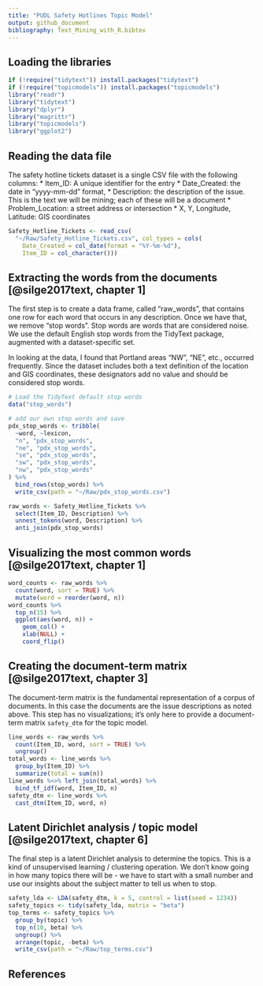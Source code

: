 ```yaml
---
title: "PUDL Safety Hotlines Topic Model"
output: github_document
bibliography: Text_Mining_with_R.bibtex
---
```


## Loading the libraries
```r
if (!require("tidytext")) install.packages("tidytext")
if (!require("topicmodels")) install.packages("topicmodels")
library("readr")
library("tidytext")
library("dplyr")
library("magrittr")
library("topicmodels")
library("ggplot2")
```

## Reading the data file
The safety hotline tickets dataset is a single CSV file with the following columns:
* Item_ID: A unique identifier for the entry
* Date_Created: the date in "yyyy-mm-dd" format,
* Description: the description of the issue. This is the text we will be mining; each of these will be a document
* Problem_Location: a street address or intersection
* X, Y, Longitude, Latitude: GIS coordinates

```r
Safety_Hotline_Tickets <- read_csv(
  "~/Raw/Safety_Hotline_Tickets.csv", col_types = cols(
    Date_Created = col_date(format = "%Y-%m-%d"),
    Item_ID = col_character()))
```

## Extracting the words from the documents [@silge2017text, chapter 1]
The first step is to create a data frame, called "raw_words", that contains one row for each word that occurs in any description. Once we have that, we remove "stop words". Stop words are words that are considered noise. We use the default English stop words from the TidyText package, augmented with a dataset-specific set.

In looking at the data, I found that Portland areas "NW", "NE", etc., occurred frequently. Since the dataset includes both a text definition of the location and GIS coordinates, these designators add no value and should be considered stop words.

```r
# Load the TidyText default stop words
data("stop_words")

# add our own stop words and save
pdx_stop_words <- tribble(
  ~word, ~lexicon,
  "n", "pdx_stop_words",
  "ne", "pdx_stop_words",
  "se", "pdx_stop_words",
  "sw", "pdx_stop_words",
  "nw", "pdx_stop_words"
) %>% 
  bind_rows(stop_words) %>% 
  write_csv(path = "~/Raw/pdx_stop_words.csv")

raw_words <- Safety_Hotline_Tickets %>% 
  select(Item_ID, Description) %>% 
  unnest_tokens(word, Description) %>% 
  anti_join(pdx_stop_words)
```
## Visualizing the most common words [@silge2017text, chapter 1]
```r
word_counts <- raw_words %>%
  count(word, sort = TRUE) %>% 
  mutate(word = reorder(word, n))
word_counts %>% 
  top_n(15) %>% 
  ggplot(aes(word, n)) +
    geom_col() +
    xlab(NULL) +
    coord_flip()
```

## Creating the document-term matrix [@silge2017text, chapter 3]
The document-term matrix is the fundamental representation of a corpus of documents. In this case the documents are the issue descriptions as noted above. This step has no visualizations; it's only here to provide a document-term matrix `safety_dtm` for the topic model.

```r
line_words <- raw_words %>% 
  count(Item_ID, word, sort = TRUE) %>% 
  ungroup()
total_words <- line_words %>% 
  group_by(Item_ID) %>% 
  summarize(total = sum(n))
line_words %<>% left_join(total_words) %>% 
  bind_tf_idf(word, Item_ID, n)
safety_dtm <- line_words %>% 
  cast_dtm(Item_ID, word, n)
```

## Latent Dirichlet analysis / topic model [@silge2017text, chapter 6]
The final step is a latent Dirichlet analysis to determine the topics. This is a kind of unsupervised learning / clustering operation. We don't know going in how many topics there will be - we have to start with a small number and use our insights about the subject matter to tell us when to stop.
```r
safety_lda <- LDA(safety_dtm, k = 5, control = list(seed = 1234))
safety_topics <- tidy(safety_lda, matrix = "beta")
top_terms <- safety_topics %>%
  group_by(topic) %>%
  top_n(10, beta) %>%
  ungroup() %>%
  arrange(topic, -beta) %>% 
  write_csv(path = "~/Raw/top_terms.csv")
```

## References
